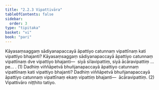 ```yaml
---
title: "2.2.3 Vipattivāra"
tableOfContents: false
sidebar:
  order: 3
type: "tipitaka"
basket: "vi"
book: "pari"
---
```



<DynamicBreadcrumb />

<Division number="251" book="pari">

<Paragraph number="1055" book="pari">
Kāyasaṃsaggaṃ sādiyanapaccayā āpattiyo catunnaṃ vipattīnaṃ kati vipattiyo bhajanti? Kāyasaṃsaggaṃ sādiyanapaccayā āpattiyo catunnaṃ vipattīnaṃ dve vipattiyo bhajanti—  siyā sīlavipattiṃ, siyā ācāravipattiṃ …pe… . (1)
</Paragraph>

<Paragraph number="1056" book="pari">
Dadhiṃ viññāpetvā bhuñjanapaccayā āpattiyo catunnaṃ vipattīnaṃ kati vipattiyo bhajanti? Dadhiṃ viññāpetvā bhuñjanapaccayā āpattiyo catunnaṃ vipattīnaṃ ekaṃ vipattiṃ bhajanti—  ācāravipattiṃ. (2)

</Paragraph>
</Division>

<Paragraph number="1057" type="center" book="pari">
Vipattivāro niṭṭhito tatiyo.
</Paragraph>